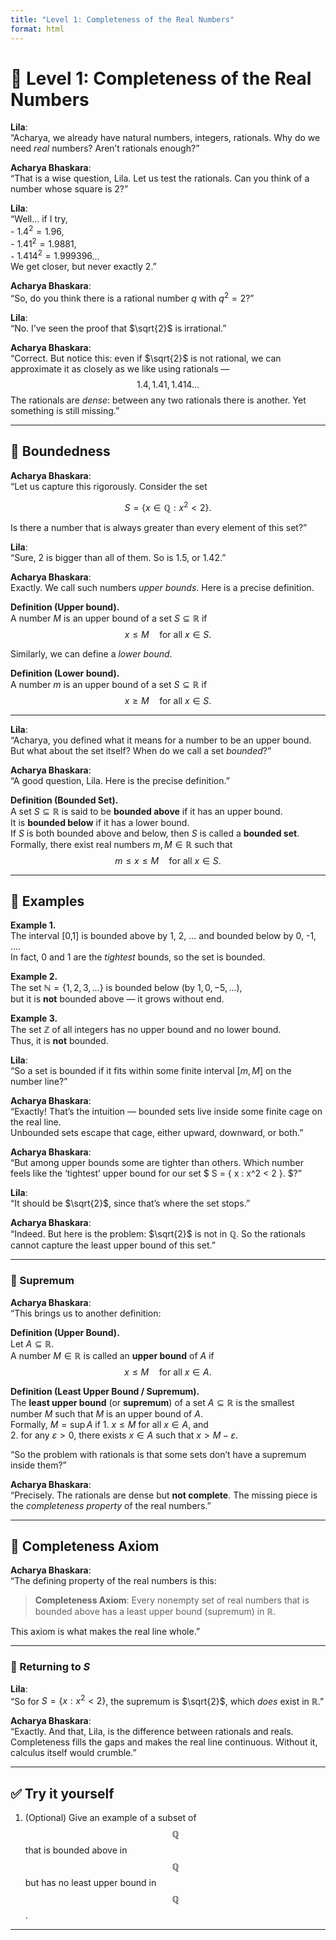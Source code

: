```yaml
---
title: "Level 1: Completeness of the Real Numbers"
format: html
---
```


# 🌊 Level 1: Completeness of the Real Numbers

**Lila**:  
“Acharya, we already have natural numbers, integers, rationals. Why do we need *real* numbers? Aren’t rationals enough?”

**Acharya Bhaskara**:  
“That is a wise question, Lila. Let us test the rationals. Can you think of a number whose square is 2?”

**Lila**:  
“Well… if I try,  
- $1.4^2 = 1.96$,  
- $1.41^2 = 1.9881$,  
- $1.414^2 = 1.999396$…  
We get closer, but never exactly 2.”

**Acharya Bhaskara**:  
“So, do you think there is a rational number $q$ with $q^2 = 2$?”

**Lila**:  
“No. I’ve seen the proof that $\sqrt{2}$ is irrational.”

**Acharya Bhaskara**:  
“Correct. But notice this: even if $\sqrt{2}$ is not rational, we can approximate it as closely as we like using rationals — $$1.4, 1.41, 1.414\ldots$$ The rationals are *dense*: between any two rationals there is another. Yet something is still missing.”

---

## 🔹 Boundedness

**Acharya Bhaskara**:  
“Let us capture this rigorously. Consider the set

$$
S = \{ x \in \mathbb{Q} : x^2 < 2 \}.
$$

Is there a number that is always greater than every element of this set?”

**Lila**:  
“Sure, 2 is bigger than all of them. So is 1.5, or 1.42.”

**Acharya Bhaskara**:  
Exactly. We call such numbers *upper bounds*. Here is a precise definition.

::: definition{#def:upper-bound}

**Definition (Upper bound).**  
A number $M$ is an upper bound of a set $S \subseteq \mathbb{R}$ if
$$
x \leq M \quad \text{for all } x \in S.
$$
:::

Similarly, we can define a *lower bound*.

::: definition{#def:lower-bound}

**Definition (Lower bound).**  
A number $m$ is an upper bound of a set $S \subseteq \mathbb{R}$ if
$$
x \geq M \quad \text{for all } x \in S.
$$
:::

---


**Lila**:  
“Acharya, you defined what it means for a number to be an upper bound. But what about the set itself? When do we call a set *bounded*?”

**Acharya Bhaskara**:  
“A good question, Lila. Here is the precise definition.”

::: definition{#def:bounded-set}
**Definition (Bounded Set).**  
A set $S \subseteq \mathbb{R}$ is said to be **bounded above** if it has an upper bound.  
It is **bounded below** if it has a lower bound.  
If $S$ is both bounded above and below, then $S$ is called a **bounded set**.  
Formally, there exist real numbers $m, M \in \mathbb{R}$ such that
$$
m \le x \le M \quad \text{for all } x \in S.
$$
:::

---

## 🔹 Examples

::: example
**Example 1.**  
The interval [0,1] is bounded above by 1, 2, $\ldots$ and bounded below by 0, -1, $\ldots$.  
In fact, 0 and 1 are the *tightest* bounds, so the set is bounded.
:::

::: example
**Example 2.**  
The set $\mathbb{N} = \{1,2,3,\ldots\}$ is bounded below (by $1, 0, -5, \ldots$),  
but it is **not** bounded above — it grows without end.
:::

::: example
**Example 3.**  
The set $\mathbb{Z}$ of all integers has no upper bound and no lower bound.  
Thus, it is **not** bounded.
:::

**Lila**:  
“So a set is bounded if it fits within some finite interval $[m,M]$ on the number line?”

**Acharya Bhaskara**:  
“Exactly! That’s the intuition — bounded sets live inside some finite cage on the real line.  
Unbounded sets escape that cage, either upward, downward, or both.”

**Acharya Bhaskara**:  
“But among upper bounds some are tighter than others. Which number feels like the ‘tightest’ upper bound for our set $
S = \{ x \in \mathbb{Q} : x^2 < 2 \}.
$?”

**Lila**:  
“It should be $\sqrt{2}$, since that’s where the set stops.”

**Acharya Bhaskara**:  
“Indeed. But here is the problem: $\sqrt{2}$ is not in $\mathbb{Q}$. So the rationals cannot capture the least upper bound of this set.”

---

### 🔹 Supremum

**Acharya Bhaskara**:  
“This brings us to another definition:

::: definition{#def:upper-bound}
**Definition (Upper Bound).**  
Let $A \subseteq \mathbb{R}$.  
A number $M \in \mathbb{R}$ is called an **upper bound** of $A$ if
$$
x \le M \quad \text{for all } x \in A.
$$
:::

::: definition{#def:supremum}
**Definition (Least Upper Bound / Supremum).**  
The **least upper bound** (or **supremum**) of a set $A \subseteq \mathbb{R}$ is the smallest number $M$ such that $M$ is an upper bound of $A$.  
Formally, $M = \sup A$ if
1. $x \le M$ for all $x \in A$, and  
2. for any $\varepsilon > 0$, there exists $x \in A$ such that $x > M - \varepsilon$.
:::

“So the problem with rationals is that some sets don’t have a supremum inside them?”

**Acharya Bhaskara**:  
“Precisely. The rationals are dense but **not complete**. The missing piece is the *completeness property* of the real numbers.”

---

## 🔹 Completeness Axiom

**Acharya Bhaskara**:  
“The defining property of the real numbers is this:

> **Completeness Axiom**: Every nonempty set of real numbers that is bounded above has a least upper bound (supremum) in $\mathbb{R}$.

This axiom is what makes the real line whole.”

---

### 🔹 Returning to $S$

**Lila**:  
“So for $S = \{ x : x^2 < 2 \}$, the supremum is $\sqrt{2}$, which *does* exist in $\mathbb{R}$.”

**Acharya Bhaskara**:  
“Exactly. And that, Lila, is the difference between rationals and reals. Completeness fills the gaps and makes the real line continuous. Without it, calculus itself would crumble.”

---

## ✅ Try it yourself

1. (Optional) Give an example of a subset of $$\mathbb{Q}$$ that is bounded above in $$\mathbb{Q}$$ but has no least upper bound in $$\mathbb{Q}$$.

---

